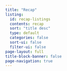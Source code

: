 ```yaml
---
title: "Recap"
listing:
  id: recap-listings
  contents: recap
  sort: "title desc"
  type: default
  categories: false
  sort-ui: false
  filter-ui: false
page-layout: full
title-block-banner: false
page-navigation: true
---
```

